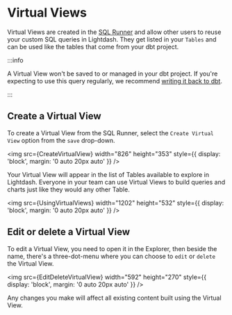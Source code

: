 
# Virtual Views

Virtual Views are created in the [SQL Runner](/references/sql-runner) and allow other users to reuse your custom SQL queries in Lightdash. They get listed in your `Tables` and can be used like the tables that come from your dbt project.

:::info

A Virtual View won't be saved to or managed in your dbt project. If you're expecting to use this query regularly, we recommend [writing it back to dbt](/references/dbt-write-back).

:::

## Create a Virtual View

To create a Virtual View from the SQL Runner, select the `Create Virtual View` option from the `save` drop-down.

<img
  src={CreateVirtualView}
  width="826"
  height="353"
  style={{ display: 'block', margin: '0 auto 20px auto' }}
/>

Your Virtual View will appear in the list of Tables available to explore in Lightdash. Everyone in your team can use Virtual Views to build queries and charts just like they would any other Table. 

<img
  src={UsingVirtualViews}
  width="1202"
  height="532"
  style={{ display: 'block', margin: '0 auto 20px auto' }}
/>

## Edit or delete a Virtual View

To edit a Virtual View, you need to open it in the Explorer, then beside the name, there's a three-dot-menu where you can choose to `edit` or `delete` the Virtual View. 

<img
  src={EditDeleteVirtualView}
  width="592"
  height="270"
  style={{ display: 'block', margin: '0 auto 20px auto' }}
/>

Any changes you make will affect all existing content built using the Virtual View. 